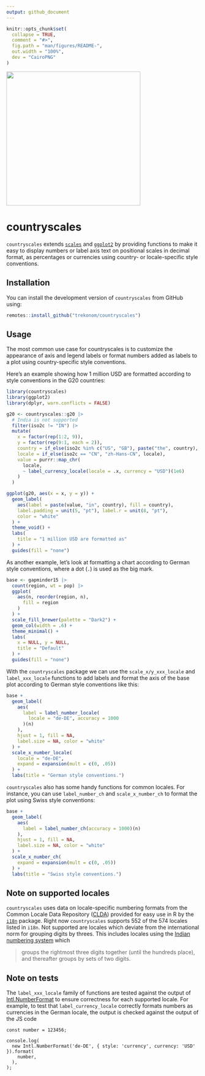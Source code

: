 ```yaml
---
output: github_document
---
```


<!-- README.md is generated from README.Rmd. Please edit that file -->

```r
knitr::opts_chunk$set(
  collapse = TRUE,
  comment = "#>",
  fig.path = "man/figures/README-",
  out.width = "100%",
  dev = "CairoPNG"
)
```

<div align="center">

<a href='https://trekonom.github.io/countryscales/'><img src="man/figures/logo.png" height="350px"/></a>

</div>

# countryscales

<!-- badges: start -->
<!-- badges: end -->

`countryscales` extends [`scales`](https://scales.r-lib.org) and 
[`ggplot2`](https://ggplot2.tidyverse.org) by providing functions to make 
it easy to display numbers or label axis text on positional scales in decimal 
format, as percentages or currencies using country- or locale-specific style 
conventions.

## Installation

You can install the development version of `countryscales` from GitHub using:

``` r
remotes::install_github("trekonom/countryscales")
```

## Usage

The most common use case for countryscales is to customize the appearance of 
axis and legend labels or format numbers added as labels to a plot using 
country-specific style conventions.

Here's an example showing how 1 million USD are formatted according to 
style conventions in the G20 countries:

```r
library(countryscales)
library(ggplot2)
library(dplyr, warn.conflicts = FALSE)

g20 <- countryscales::g20 |>
  # India is not supported
  filter(iso2c != "IN") |>
  mutate(
    x = factor(rep(1:2, 9)),
    y = factor(rep(9:1, each = 2)),
    country = if_else(iso2c %in% c("US", "GB"), paste("the", country), country),
    locale = if_else(iso2c == "CN", "zh-Hans-CN", locale),
    value = purrr::map_chr(
      locale,
      ~ label_currency_locale(locale = .x, currency = "USD")(1e6)
    )
  )

ggplot(g20, aes(x = x, y = y)) +
  geom_label(
    aes(label = paste(value, "in", country), fill = country),
    label.padding = unit(5, "pt"), label.r = unit(8, "pt"),
    color = "white"
  ) +
  theme_void() +
  labs(
    title = "1 million USD are formatted as"
  ) +
  guides(fill = "none")
```

As another example, let's look at formatting a chart according to German style conventions, where a dot (`.`) is used as the big mark.

```r
base <- gapminder15 |>
  count(region, wt = pop) |>
  ggplot(
    aes(n, reorder(region, n),
      fill = region
    )
  ) +
  scale_fill_brewer(palette = "Dark2") +
  geom_col(width = .6) +
  theme_minimal() +
  labs(
    x = NULL, y = NULL,
    title = "Default"
  ) +
  guides(fill = "none")
```

With the `countryscales` package we can use the `scale_x/y_xxx_locale` and `label_xxx_locale` functions to add labels and format the axis of the base plot according to German style conventions like this:

```r
base +
  geom_label(
    aes(
      label = label_number_locale(
        locale = "de-DE", accuracy = 1000
      )(n)
    ),
    hjust = 1, fill = NA,
    label.size = NA, color = "white"
  ) +
  scale_x_number_locale(
    locale = "de-DE",
    expand = expansion(mult = c(0, .05))
  ) +
  labs(title = "German style conventions.")
```

`countryscales` also has some handy functions for common locales. For instance, you can use `label_number_ch` and `scale_x_number_ch` to format the plot using Swiss style conventions:

```r
base +
  geom_label(
    aes(
      label = label_number_ch(accuracy = 1000)(n)
    ),
    hjust = 1, fill = NA,
    label.size = NA, color = "white"
  ) +
  scale_x_number_ch(
    expand = expansion(mult = c(0, .05))
  ) +
  labs(title = "Swiss style conventions.")
```

## Note on supported locales

`countryscales` uses data on locale-specific numbering formats from the Common Locale 
Data Repository ([CLDA](https://en.wikipedia.org/wiki/Common_Locale_Data_Repository)) 
provided for easy use in R by the [`i18n`](https://rich-iannone.github.io/i18n/) package. 
Right now `countryscales` supports 552 of the 574 locales listed in `i18n`.  Not 
supported are locales which deviate from the international norm for grouping digits 
by threes. This includes locales using the 
[Indian numbering system](https://en.wikipedia.org/wiki/Indian_numbering_system) 
which

> groups the rightmost three digits together (until the hundreds place), and thereafter groups by sets of two digits.

## Note on tests

The `label_xxx_locale` family of functions are tested against the output of  [Intl.NumberFormat](https://developer.mozilla.org/en-US/docs/Web/JavaScript/Reference/Global_Objects/Intl/NumberFormat) to ensure correctness for each supported locale. For example, to test that `label_currency_locale` correctly formats numbers as currencies in the German locale, the output is checked against the output of the JS code

```
const number = 123456;

console.log(
  new Intl.NumberFormat('de-DE', { style: 'currency', currency: 'USD' }).format(
    number,
  ),
);
```

